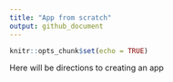 ```yaml
---
title: "App from scratch"
output: github_document
---
```


```r
knitr::opts_chunk$set(echo = TRUE)
```


Here will be directions to creating an app